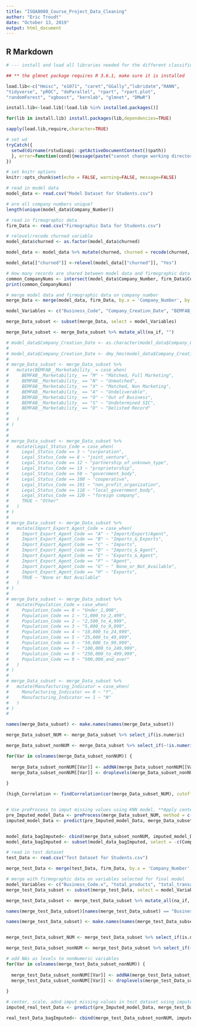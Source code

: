 ```yaml
---
title: "ISQA8080_Course_Project_Data_Cleaning"
author: "Eric Troudt"
date: "October 13, 2019"
output: html_document
---
```



## R Markdown

```r

# --- install and load all libraries needed for the different classification models ---

## ** the glmnet package requires R 3.6.1, make sure it is installed

load.lib<-c("Hmisc", "e1071", "caret","GGally","lubridate","RANN",
"tidyverse", "pROC", "doParallel", "rpart", "rpart.plot", 
"randomForest", "xgboost", "kernlab", "glmnet", "DMwR")

install.lib<-load.lib[!load.lib %in% installed.packages()]

for(lib in install.lib) install.packages(lib,dependencies=TRUE)

sapply(load.lib,require,character=TRUE)

# set wd
tryCatch({
  setwd(dirname(rstudioapi::getActiveDocumentContext()$path))
  }, error=function(cond){message(paste("cannot change working directory"))
})

# set knitr options
knitr::opts_chunk$set(echo = FALSE, warning=FALSE, message=FALSE)


```



```r

# read in model data
model_data <- read.csv("Model Dataset for Students.csv")

# are all company numbers unique? 
length(unique(model_data$Company_Number))

# read in firmographic data
firm_Data <- read.csv("Firmographic Data for Students.csv")

# relevel/recode churned variable
model_data$churned <- as.factor(model_data$churned)

model_data <- model_data %>% mutate(churned, churned = recode(churned, '0' = 'No', '1' = 'Yes'))

model_data[["churned"]] <-relevel(model_data[["churned"]], "Yes")

# How many records are shared between model data and firmographic data
common_CompanyNums <- intersect(model_data$Company_Number, firm_Data$Company_Number)
print(common_CompanyNums)

# merge model data and firmographic data on company number
merge_Data <- merge(model_data, firm_Data, by.x = 'Company_Number', by.y = 'Company_Number')

model_Variables <- c("Business_Code", "Company_Creation_Date", "BEMFAB__Marketability_", "Location_Type", "churned", "total_products", "total_transactions", "total_accounts", "total_revenue", "total_usage", "Employee_Count_Total", "Company_Number", "Public_Private_Indicator", "Major_Industry_Category_Name", "Legal_Status_Code", "Import_Export_Agent_Code", "Population_Code", "Number_of_Family_Members", "Manufacturing_Indicator")

merge_Data_subset <- subset(merge_Data, select = model_Variables)

merge_Data_subset <- merge_Data_subset %>% mutate_all(na_if, "")

# model_data$Company_Creation_Date <- as.character(model_data$Company_Creation_Date)
# 
# model_data$Company_Creation_Date <- dmy_hms(model_data$Company_Creation_Date)
# 
# merge_Data_subset <- merge_Data_subset %>% 
#   mutate(BEMFAB__Marketability_ = case_when(
#     BEMFAB__Marketability_ == "M" ~ "Matched, Full Marketing",
#     BEMFAB__Marketability_ == "N" ~ "Unmatched",
#     BEMFAB__Marketability_ == "X" ~ "Matched, Non Marketing",
#     BEMFAB__Marketability_ == "A" ~ "Undeliverable",
#     BEMFAB__Marketability_ == "O" ~ "Out of Business",
#     BEMFAB__Marketability_ == "S" ~ "Undetermined SIC",
#     BEMFAB__Marketability_ == "D" ~ "Delisted Record"
# 
#   )
# )
# 
# 
# merge_Data_subset <- merge_Data_subset %>% 
#   mutate(Legal_Status_Code = case_when(
#     Legal_Status_Code == 3 ~ "corporation",
#     Legal_Status_Code == 8 ~ "joint_venture",
#     Legal_Status_Code == 12 ~ "partnership_of_unknown_type",
#     Legal_Status_Code == 13 ~ "proprietorship",
#     Legal_Status_Code == 50 ~ "government_body",
#     Legal_Status_Code == 100 ~ "cooperative",
#     Legal_Status_Code == 101 ~ "non_profit_organization",
#     Legal_Status_Code == 118 ~ "local_government_body",
#     Legal_Status_Code == 120 ~ "foreign company",
#     TRUE ~ "Other"
#   )
# )
# 
# merge_Data_subset <- merge_Data_subset %>% 
#   mutate(Import_Export_Agent_Code = case_when(
#     Import_Export_Agent_Code == "A" ~ "Import/Export/Agent",
#     Import_Export_Agent_Code == "B" ~ "Imports_&_Exports",
#     Import_Export_Agent_Code == "C" ~ "Imports",
#     Import_Export_Agent_Code == "D" ~ "Imports_&_Agent",
#     Import_Export_Agent_Code == "E" ~ "Exports_&_Agent",
#     Import_Export_Agent_Code == "F" ~ "Agent",
#     Import_Export_Agent_Code == "G" ~ " None_or_Not_Available",
#     Import_Export_Agent_Code == "H" ~ "Exports",
#     TRUE ~ "None or Not Available"
#   )
# )
# 
# merge_Data_subset <- merge_Data_subset %>% 
#   mutate(Population_Code = case_when(
#     Population_Code == 0 ~ "Under_1,000",
#     Population_Code == 1 ~ "1,000_to_2,499",
#     Population_Code == 2 ~ "2,500_to_4,999",
#     Population_Code == 3 ~ "5,000_to_9,999",
#     Population_Code == 4 ~ "10,000_to_24,999",
#     Population_Code == 5 ~ "25,000_to_49,999",
#     Population_Code == 6 ~ "50,000_to_99,999",
#     Population_Code == 7 ~ "100,000_to_249,999",
#     Population_Code == 8 ~ "250,000_to_499,999",
#     Population_Code == 9 ~ "500,000_and_over"
#   )
# )
# 
# merge_Data_subset <- merge_Data_subset %>% 
#   mutate(Manufacturing_Indicator = case_when(
#     Manufacturing_Indicator == 0 ~ "Y",
#     Manufacturing_Indicator == 1 ~ "N"
#   )
# )
# 

names(merge_Data_subset) <- make.names(names(merge_Data_subset))

```

```r


merge_Data_subset_NUM <- merge_Data_subset %>% select_if(is.numeric)

merge_Data_subset_nonNUM <- merge_Data_subset %>% select_if(~!is.numeric(.x))

for(Var in colnames(merge_Data_subset_nonNUM)) {
  
  merge_Data_subset_nonNUM[[Var]] <- addNA(merge_Data_subset_nonNUM[[Var]], ifany = TRUE)
  merge_Data_subset_nonNUM[[Var]] <- droplevels(merge_Data_subset_nonNUM[[Var]])
  
}

(high_Correlation <- findCorrelation(cor(merge_Data_subset_NUM), cutoff = .7))


# Use preProcess to imput missing values using KNN model, **Apply centering and scaling
pre_Imputed_model_Data <- preProcess(merge_Data_subset_NUM, method = c("bagImpute", "scale", "center"))
imputed_model_Data <- predict(pre_Imputed_model_Data, merge_Data_subset_NUM)


model_data_bagImputed<- cbind(merge_Data_subset_nonNUM, imputed_model_Data)
model_data_bagImputed <- subset(model_data_bagImputed, select = -c(Company_Creation_Date))

```

```r

# read in test dataset
test_Data <- read.csv("Test Dataset for Students.csv")

merge_test_Data <- merge(test_Data, firm_Data, by.x = 'Company_Number', by.y = 'Company_Number')

# merge with firmographic data on variables selected for final model
model_Variables <- c("Business_Code.x", "total_products", "total_transactions", "total_accounts", "total_revenue", "total_usage", "Employee_Count_Total", "Company_Number", "Number_of_Family_Members")
merge_test_Data_subset <- subset(merge_test_Data, select = model_Variables)

merge_test_Data_subset <- merge_test_Data_subset %>% mutate_all(na_if, "")

names(merge_test_Data_subset)[names(merge_test_Data_subset) == "Business_Code.x"] <- "Business_Code"

names(merge_test_Data_subset) <- make.names(names(merge_test_Data_subset))


merge_test_Data_subset_NUM <- merge_test_Data_subset %>% select_if(is.numeric)

merge_test_Data_subset_nonNUM <- merge_test_Data_subset %>% select_if(~!is.numeric(.x))

# add NAs as levels to nonNumeric variables
for(Var in colnames(merge_test_Data_subset_nonNUM)) {
  
  merge_test_Data_subset_nonNUM[[Var]] <- addNA(merge_test_Data_subset_nonNUM[[Var]], ifany = TRUE)
  merge_test_Data_subset_nonNUM[[Var]] <- droplevels(merge_test_Data_subset_nonNUM[[Var]])
  
}

# center, scale, adnd imput missing values in test dataset using imputed prePcross object from model (training) data
imputed_real_test_Data <- predict(pre_Imputed_model_Data, merge_test_Data_subset_NUM)

real_test_Data_bagImputed<- cbind(merge_test_Data_subset_nonNUM, imputed_real_test_Data)

```

